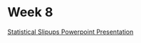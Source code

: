 # Week 8

[Statistical Slipups Powerpoint Presentation](https://github.mskcc.org/vertosie/Statistics-Course/blob/master/Statistical%20slip%20ups.ppt?raw=true)